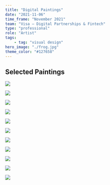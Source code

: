 ```yaml
---
title: "Digital Paintings"
date: "2021-11-06"
time_frame: "November 2021"
team: "Visa – Digital Partnerships & Fintech"
type: "professional"
role: "Artist"
tags:
    - tag: "visual design"
hero_image: "./frog.jpg"
theme_color: "#127658"
---
```


## Selected Paintings

![](./balloon.jpg)

![](./bluffs.jpg)

![](./bot.jpg)

![](./bridge.jpg)

![](./cliffs.jpg)

![](./horn.jpg)

![](./hut.png)

![](./mill.jpg)

![](./poly.jpg)

![](./swamp.jpg)

![](./swirl.jpg)
